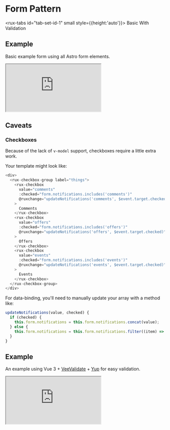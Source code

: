 
<Meta title="Patterns/Forms/Vue" />

<style>
    {`
  .sbdocs .sbdocs-content {
    max-width: 90%;
  }
  rux-tabs {
    margin-bottom: 1rem;
  }
  .sandbox {
    width:100%; height:500px; border:0; border-radius: 4px; overflow:hidden;
  }
`}
</style>

# Form Pattern

<rux-tabs id="tab-set-id-1" small style={{height:'auto'}}>
<rux-tab id="tab-id-1">Basic</rux-tab>
<rux-tab id="tab-id-2">With Validation</rux-tab>
</rux-tabs>

<rux-tab-panels aria-labelledby="tab-set-id-1">
  <rux-tab-panel aria-labelledby="tab-id-1">

## Example

Basic example form using all Astro form elements.

<iframe
    src="https://codesandbox.io/embed/github/RocketCommunicationsInc/astro/tree/main/packages/web-components/src/stories/astro-sandboxes/forms/vue/basic"
    class="sandbox"
    title="Astro Vue Basic Form Pattern"
    allow="accelerometer; ambient-light-sensor; camera; encrypted-media; geolocation; gyroscope; hid; microphone; midi; payment; usb; vr; xr-spatial-tracking"
    sandbox="allow-forms allow-modals allow-popups allow-presentation allow-same-origin allow-scripts"
></iframe>

## Caveats

### Checkboxes

Because of the lack of `v-model` support, checkboxes require a little extra work.

Your template might look like:

```js
<div>
  <rux-checkbox-group label="things">
    <rux-checkbox
      value="comments"
      :checked="form.notifications.includes('comments')"
      @ruxchange="updateNotifications('comments', $event.target.checked)"
    >
      Comments
    </rux-checkbox>
    <rux-checkbox
      value="offers"
      :checked="form.notifications.includes('offers')"
      @ruxchange="updateNotifications('offers', $event.target.checked)"
    >
      Offers
    </rux-checkbox>
    <rux-checkbox
      value="events"
      :checked="form.notifications.includes('events')"
      @ruxchange="updateNotifications('events', $event.target.checked)"
    >
      Events
    </rux-checkbox>
  </rux-checkbox-group>
</div>
```

For data-binding, you'll need to manually update your array with a method like:

```js
updateNotifications(value, checked) {
  if (checked) {
    this.form.notifications = this.form.notifications.concat(value);
  } else {
    this.form.notifications = this.form.notifications.filter((item) => item !== value);
  }
}
```

  </rux-tab-panel>
  <rux-tab-panel aria-labelledby="tab-id-2">

## Example

An example using Vue 3 + [VeeValidate](vee-validate.logaretm.com/v4/) + [Yup](https://github.com/jquense/yup) for easy validation.

<iframe
    src="https://codesandbox.io/embed/github/RocketCommunicationsInc/astro/tree/main/packages/web-components/src/stories/astro-sandboxes/forms/vue/validation"
    class="sandbox"
    title="Astro Vue Form Pattern with VeeValidate"
    allow="accelerometer; ambient-light-sensor; camera; encrypted-media; geolocation; gyroscope; hid; microphone; midi; payment; usb; vr; xr-spatial-tracking"
    sandbox="allow-forms allow-modals allow-popups allow-presentation allow-same-origin allow-scripts"
></iframe>

  </rux-tab-panel>
</rux-tab-panels>
